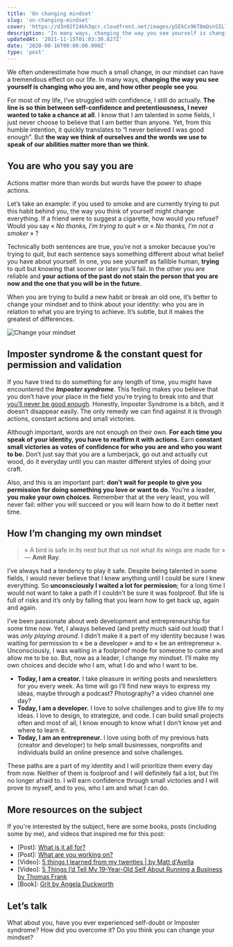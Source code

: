 ```yaml
---
title: 'On changing mindset'
slug: 'on-changing-mindset'
cover: 'https://d3n92f24kh3qcr.cloudfront.net/images/p5EkCx96T8mQsnSILlrO.jpg'
description: 'In many ways, changing the way you see yourself is changing who you are, and how other people see you.'
updatedAt: '2021-11-15T01:03:30.827Z'
date: '2020-08-16T00:00:00.000Z'
type: 'post'
---
```


We often underestimate how much a small change, in our mindset can have a tremendous effect on our life. In many ways, **changing the way you see yourself is changing who you are, and how other people see you**.

For most of my life, I’ve struggled with confidence, I still do actually. **The line is so thin between self-confidence and pretentiousness, I never wanted to take a chance at all**. I know that I am talented in some fields, I just never choose to believe that I am better than anyone. Yet, from this humble intention, it quickly translates to “I never believed I was good enough”. But **the way we think of ourselves and the words we use to speak of our abilities matter more than we think**.

## You are who you say you are

Actions matter more than words but words have the power to shape actions.

Let’s take an example: if you used to smoke and are currently trying to put this habit behind you, the way you think of yourself might change everything. If a friend were to suggest a cigarette, how would you refuse? Would you say « *No thanks, I’m trying to quit* » or « *No thanks, I’m not a smoker* » ?

Technically both sentences are true, you’re not a smoker because you’re trying to quit, but each sentence says something different about what belief you have about yourself. In one, you see yourself as fallible human, **trying** to quit but knowing that sooner or later you’ll fail. In the other you are reliable and **your actions of the past do not stain the person that you are now and the one that you will be in the future.**

When you are trying to build a new habit or break an old one, it’s better to change your mindset and to think about your identity: who you are in relation to what you are trying to achieve. It’s subtle, but it makes the greatest of differences.

![Change your mindset](https://d3n92f24kh3qcr.cloudfront.net/images/T3YGrnSwT6iJyBSdPxl1.jpg)

## Imposter syndrome & the constant quest for permission and validation

If you have tried to do something for any length of time, you might have encountered the _**Imposter syndrome**_. This feeling makes you believe that you don’t have your place in the field you’re trying to break into and that [you’ll never be good enough](https://mathcrln.com/journal/52-am-i-creative/). Honestly, Imposter Syndrome is a bitch, and it doesn’t disappear easily. The only remedy we can find against it is through actions, constant actions and small victories.

Although important, words are not enough on their own. **For each time you speak of your identity, you have to reaffirm it with actions.** Earn **constant small victories as votes of confidence for who you are and who you want to be.** Don’t just say that you are a lumberjack, go out and actually cut wood, do it everyday until you can master different styles of doing your craft.

Also, and this is an important part: **don’t wait for people to give you permission for doing something you love or want to do**. You’re a leader, **you make your own choices**. Remember that at the very least, you will never fail: either you will succeed or you will learn how to do it better next time.

## How I’m changing my own mindset

> « A bird is safe in its nest but that us not what its wings are made for » — **Amit Ray**.

I’ve always had a tendency to play it safe. Despite being talented in some fields, I would never believe that I knew anything until I could be sure I knew everything. So **unconsciously I waited a lot for permission**; for a long time I would not want to take a path if I couldn’t be sure it was foolproof. But life is full of risks and it’s only by falling that you learn how to get back up, again and again.

I’ve been passionate about web development and entrepreneurship for some time now. Yet, I always believed (and pretty much said out loud) that I was _only playing around_. I didn’t make it a part of my identity because I was waiting for permission to « be a developer » and to « be an entrepreneur ». Unconsciously, I was waiting in a foolproof mode for someone to come and allow me to be so. But, now as a leader, I change my mindset. I’ll make my own choices and decide who I am, what I do and who I want to be.

-   **Today, I am a creator.** I take pleasure in writing posts and newsletters for you every week. As time will go I’ll find new ways to express my ideas, maybe through a podcast? Photography? a video channel one day?
-   **Today, I am a developer.** I love to solve challenges and to give life to my ideas. I love to design, to strategize, and code. I can build small projects often and most of all, I know enough to know what I don’t know yet and where to learn it.
-   **Today, I am an entrepreneur.** I love using both of my previous hats (creator and developer) to help small businesses, nonprofits and individuals build an online presence and solve challenges.

These paths are a part of my identity and I will prioritize them every day from now. Neither of them is foolproof and I will definitely fail a lot, but I’m no longer afraid to. I will earn confidence through small victories and I will prove to myself, and to you, who I am and what I can do.

## More resources on the subject

If you're interested by the subject, here are some books, posts (including some by me), and videos that inspired me for this post:

-   \[Post\]: [What is it all for?](/blog/what-is-it-all-for/)
-   \[Post\]: [What are you working on?](/blog/what-are-you-working-on/)
-   \[Video\]: [5 things I learned from my twenties | by Matt d'Avella](https://www.youtube.com/watch?v=ZPy8sgXuK98&t=402s)
-   \[Video\]: [5 Things I’d Tell My 19-Year-Old Self About Running a Business by Thomas Frank](https://www.youtube.com/watch?v=mwc38GNpy54)
-   \[Book\]: [Grit by Angela Duckworth](https://amzn.to/3gzHFpL)

## Let’s talk

What about you, have you ever experienced self-doubt or Imposter syndrome? How did you overcome it? Do you think you can change your mindset?
